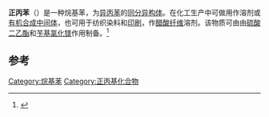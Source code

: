 {{Chembox
| 名称 = 正丙苯
| 英文名 = ''n''-propylbenzene
| 图像文件 = Isocumene.svg
|  图像大小 = 
|  图像替换 = 
| IUPAC英 = 
| IUPAC中 =
| 别名 = 
| Section1 = {{Chembox 识别
|   CAS号 = 103-65-1
| CASNo_Ref = {{cascite|changed|??}}
|  EINECS = 203-132-9
| PubChem = 7668
|  ChemSpiderID = 7385
| SMILES = CCCC1=CC=CC=C1
}}
| Section2 = {{Chembox 性质
|   化学式 = C<sub>9</sub>H<sub>12</sub>
|   摩尔质量 = 120.1938
|   外观 = 
|   密度 = 
|   熔点 = 
|   沸点 = 
|   溶解度 =  }}
| Section3 = {{Chembox 危险性
|   主要危险 = 
|   闪点 = 
|   自燃点 =  }}
}}
'''正丙苯'''（{{lang-en|''n''-propylbenzene}}）是一种烷基苯，为[[异丙苯|异丙苯]]的[[同分异构体|同分异构体]]。在化工生产中可做用作溶剂或[[有机合成中间体|有机合成中间体]]，也可用于纺织染料和[[印刷|印刷]]，作[[醋酸纤维|醋酸纤维]]溶剂。该物质可由由[[硫酸二乙酯|硫酸二乙酯]]和[[苄基氯化镁|苄基氯化镁]]作用制备。<ref name="basechem">{{cite web | url=http://www.basechem.org/chemical/1517 | title=正丙苯 | accessdate=2012-01-24 | archive-url=https://web.archive.org/web/20120514183212/http://www.basechem.org/chemical/1517 | archive-date=2012-05-14 | dead-url=yes }}</ref>

==参考==
{{reflist}}
{{芳香族化合物}}

[[Category:烷基苯|Category:烷基苯]]
[[Category:正丙基化合物|Category:正丙基化合物]]